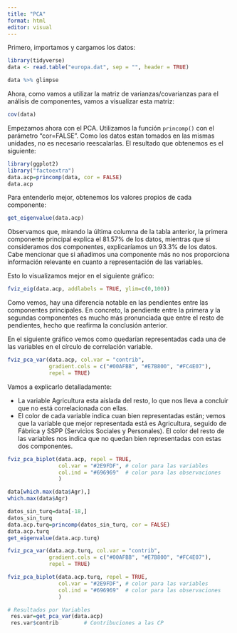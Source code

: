 ```yaml
---
title: "PCA"
format: html
editor: visual
---
```

Primero, importamos y cargamos los datos:

```r
library(tidyverse)
data <- read.table("europa.dat", sep = "", header = TRUE)

data %>% glimpse

```
Ahora, como vamos a utilizar la matriz de varianzas/covarianzas para el análisis de componentes, vamos a visualizar esta matriz:

```r
cov(data)
```
Empezamos ahora con el PCA. Utilizamos la función `princomp()` con el parámetro "cor=FALSE". Como los datos estan tomados en las mismas unidades, no es necesario reescalarlas. El resultado que obtenemos es el siguiente:

```r
library(ggplot2)
library("factoextra")
data.acp=princomp(data, cor = FALSE)
data.acp
```
Para entenderlo mejor, obtenemos los valores propios de cada componente:

```r
get_eigenvalue(data.acp)
```
Observamos que, mirando la última columna de la tabla anterior, la primera componente principal explica el 81.57% de los datos, mientras que si consideramos dos componentes, explicaríamos un 93.3% de los datos. Cabe mencionar que si añadimos una componente más no nos proporciona información relevante en cuanto a representación de las variables.

Esto lo visualizamos mejor en el siguiente gráfico:

```r
fviz_eig(data.acp, addlabels = TRUE, ylim=c(0,100))
```
Como vemos, hay una diferencia notable en las pendientes entre las componentes principales. En concreto, la pendiente entre la primera y la segundas componentes es mucho más pronunciada que entre el resto de pendientes, hecho que reafirma la conclusión anterior.

En el siguiente gráfico vemos como quedarían representadas cada una de las variables en el círculo de correlación variable.

```r
fviz_pca_var(data.acp, col.var = "contrib",
             gradient.cols = c("#00AFBB", "#E7B800", "#FC4E07"),
             repel = TRUE) 
```

Vamos a explicarlo detalladamente:

- La variable Agricultura esta aislada del resto, lo que nos lleva a concluir que no está correlacionada con ellas.
- El color de cada variable indica cuan bien representadas están; vemos que la variable que mejor representada está es Agricultura, seguido de Fábrica y SSPP (Servicios Sociales y Personales). El color del resto de las variables nos indica que no quedan bien representadas con estas dos componentes.


```r
fviz_pca_biplot(data.acp, repel = TRUE,
                col.var = "#2E9FDF", # color para las variables
                col.ind = "#696969"  # color para las observaciones
                )
```


```r
data[which.max(data$Agr),]
which.max(data$Agr)
```

```r
datos_sin_turq=data[-18,]
datos_sin_turq
data.acp.turq=princomp(datos_sin_turq, cor = FALSE)
data.acp.turq
get_eigenvalue(data.acp.turq)
```
```r
fviz_pca_var(data.acp.turq, col.var = "contrib",
             gradient.cols = c("#00AFBB", "#E7B800", "#FC4E07"),
             repel = TRUE) 
```



```r
fviz_pca_biplot(data.acp.turq, repel = TRUE,
                col.var = "#2E9FDF", # color para las variables
                col.ind = "#696969"  # color para las observaciones
                )
```



```r
# Resultados por Variables
 res.var=get_pca_var(data.acp)
 res.var$contrib        # Contribuciones a las CP
```



